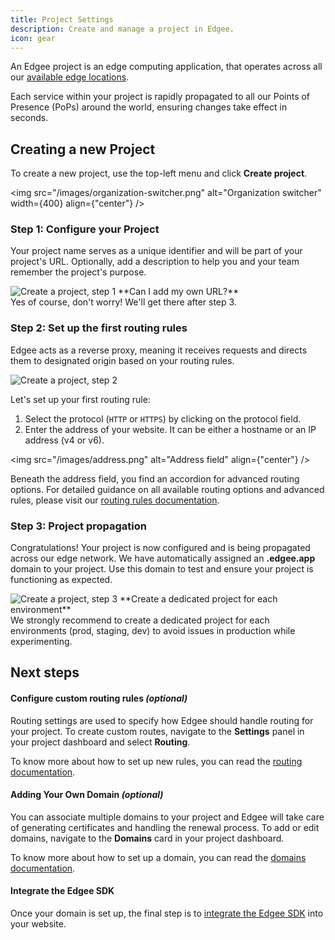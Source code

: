 ```yaml
---
title: Project Settings
description: Create and manage a project in Edgee.
icon: gear
---
```


An Edgee project is an edge computing application, that operates across all 
our [available edge locations](/introduction/network-map). 

Each service within your project is rapidly propagated to all our 
Points of Presence (PoPs) around the world, ensuring changes take effect in seconds.

## Creating a new Project

To create a new project, use the top-left menu and click **Create project**.

<img
  src="/images/organization-switcher.png"
  alt="Organization switcher"
  width={400}
  align={"center"}
/>

### Step 1: Configure your Project

Your project name serves as a unique identifier and will be part 
of your project's URL. Optionally, add a description to help you and your team remember the project's purpose.

<Frame>
  <img
    src="/images/create-project-1.png"
    alt="Create a project, step 1"
    align={"center"}
  />
</Frame>

<Warning>
  **Can I add my own URL?**<br/>
  Yes of course, don't worry! We'll get there after step 3.
</Warning>

### Step 2: Set up the first routing rules

Edgee acts as a reverse proxy, meaning it receives requests and directs them to designated 
origin based on your routing rules.


<Frame>
  <img
    src="/images/create-project-2.png"
    alt="Create a project, step 2"
    align={"center"}
  />
</Frame>

Let's set up your first routing rule:

1. Select the protocol (`HTTP` or `HTTPS`) by clicking on the protocol field.
2. Enter the address of your website. It can be either a hostname or an IP address (v4 or v6).

<img
  src="/images/address.png"
  alt="Address field"
  align={"center"}
/>

Beneath the address field, you find an accordion for advanced routing options. 
For detailed guidance on all available routing options and advanced rules, please visit our [routing rules documentation](/getting-started/routing).

### Step 3: Project propagation

Congratulations! Your project is now configured and is being propagated across our 
edge network. We have automatically assigned an **.edgee.app** domain to your project. 
Use this domain to test and ensure your project is functioning as expected.

<Frame>
  <img
    src="/images/create-project-3.png"
    alt="Create a project, step 3"
    align={"center"}
  />
</Frame>

<Warning>
  **Create a dedicated project for each environment**<br/>
  We strongly recommend to create a dedicated project for each environments (prod, staging, dev) to avoid issues in production while experimenting.
</Warning>

## Next steps

#### Configure custom routing rules _(optional)_

Routing settings are used to specify how Edgee should handle routing for your project.
To create custom routes, navigate to the **Settings** panel in your project dashboard and select **Routing**.

To know more about how to set up new rules, you can read the [routing documentation](/getting-started/routing).


#### Adding Your Own Domain _(optional)_

You can associate multiple domains to your project and Edgee will take care of generating certificates and handling the renewal process.
To add or edit domains, navigate to the **Domains** card in your project dashboard.

To know more about how to set up a domain, you can read the [domains documentation](/getting-started/domains).

#### Integrate the Edgee SDK

Once your domain is set up, the final step is to [integrate the Edgee SDK](/getting-started/sdk) into your website. 

